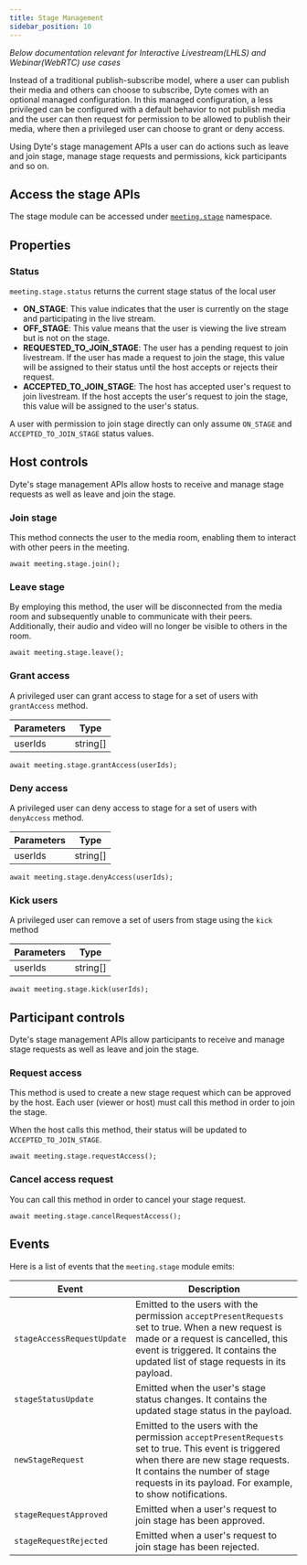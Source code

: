 ```yaml
---
title: Stage Management
sidebar_position: 10
---
```


_Below documentation relevant for Interactive Livestream(LHLS) and Webinar(WebRTC) use cases_

Instead of a traditional publish-subscribe model, where a user can publish their media and others can choose to subscribe, Dyte comes with an optional managed configuration.
In this managed configuration, a less privileged can be configured with a default behavior to not publish media and the user can then request for permission to be allowed to publish their media, where then a privileged user can choose to grant or deny access.

Using Dyte's stage management APIs a user can do actions such as leave and join stage, manage stage requests and permissions, kick participants and so on.

## Access the stage APIs

The stage module can be accessed under [`meeting.stage`](/react-web-core/reference/DyteStage) namespace.

## Properties

### Status

`meeting.stage.status` returns the current stage status of the local user

- **ON_STAGE**: This value indicates that the user is currently on the stage and participating in the live stream.
- **OFF_STAGE**: This value means that the user is viewing the live stream but is not on the stage.
- **REQUESTED_TO_JOIN_STAGE**: The user has a pending request to join livestream. If the user has made a request to join the stage, this value will be assigned to their status until the host accepts or rejects their request.
- **ACCEPTED_TO_JOIN_STAGE**: The host has accepted user's request to join livestream. If the host accepts the user's request to join the stage, this value will be assigned to the user's status.

A user with permission to join stage directly can only assume `ON_STAGE` and `ACCEPTED_TO_JOIN_STAGE` status values.

## Host controls

Dyte's stage management APIs allow hosts to receive and manage stage requests as well as leave and join the stage.

### Join stage

This method connects the user to the media room, enabling them to interact with other peers in the meeting.

`await meeting.stage.join();`

### Leave stage

By employing this method, the user will be disconnected from the media room and subsequently unable to communicate with their peers. Additionally, their audio and video will no longer be visible to others in the room.

`await meeting.stage.leave();`

### Grant access

A privileged user can grant access to stage for a set of users with `grantAccess` method.

| **Parameters** | **Type** |
| -------------- | -------- |
| userIds        | string[] |

`await meeting.stage.grantAccess(userIds);`

### Deny access

A privileged user can deny access to stage for a set of users with `denyAccess` method.

| **Parameters** | **Type** |
| -------------- | -------- |
| userIds        | string[] |

`await meeting.stage.denyAccess(userIds);`

### Kick users

A privileged user can remove a set of users from stage using the `kick` method

| **Parameters** | **Type** |
| -------------- | -------- |
| userIds        | string[] |

`await meeting.stage.kick(userIds);`

## Participant controls

Dyte's stage management APIs allow participants to receive and manage stage requests as well as leave and join the stage.

### Request access

This method is used to create a new stage request which can be approved by the host. Each user (viewer or host) must call this method in order to join the stage.

When the host calls this method, their status will be updated to `ACCEPTED_TO_JOIN_STAGE`.

`await meeting.stage.requestAccess();`

### Cancel access request

You can call this method in order to cancel your stage request.

`await meeting.stage.cancelRequestAccess();`

## Events

Here is a list of events that the `meeting.stage` module emits:

| **Event**                  | **Description**                                                                                                                                                                                                                       |
| -------------------------- | ------------------------------------------------------------------------------------------------------------------------------------------------------------------------------------------------------------------------------------- |
| `stageAccessRequestUpdate` | Emitted to the users with the permission `acceptPresentRequests` set to true. When a new request is made or a request is cancelled, this event is triggered. It contains the updated list of stage requests in its payload.           |
| `stageStatusUpdate`        | Emitted when the user's stage status changes. It contains the updated stage status in the payload.                                                                                                                                    |
| `newStageRequest`          | Emitted to the users with the permission `acceptPresentRequests` set to true. This event is triggered when there are new stage requests. It contains the number of stage requests in its payload. For example, to show notifications. |
| `stageRequestApproved`     | Emitted when a user's request to join stage has been approved.                                                                                                                                                                        |
| `stageRequestRejected`     | Emitted when a user's request to join stage has been rejected.                                                                                                                                                                        |

<head>
  <title>React Native Core Stage Management</title>
</head>
